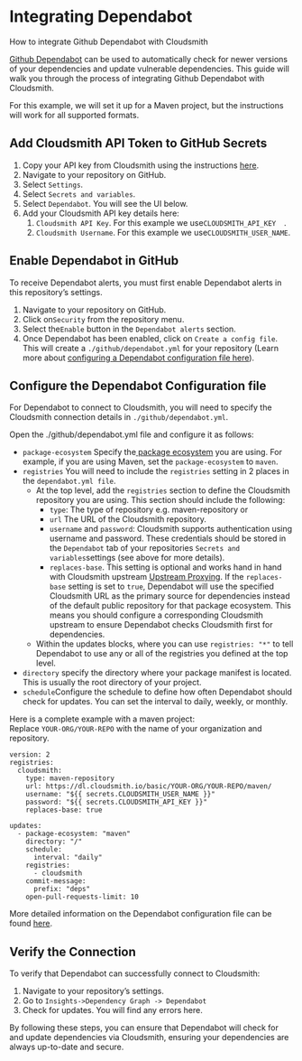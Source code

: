 

# Integrating Dependabot

How to integrate Github Dependabot with Cloudsmith



[Github Dependabot](https://docs.github.com/en/code-security/getting-started/dependabot-quickstart-guide) can be used to automatically check for newer versions of your dependencies and update vulnerable dependencies. This guide will walk you through the process of integrating Github Dependabot with Cloudsmith.

For this example, we will set it up for a Maven project, but the instructions will work for all supported formats.

## Add Cloudsmith API Token to GitHub Secrets

1. Copy your API key from Cloudsmith using the instructions [here](/about-cloudsmith/api-key).
2. Navigate to your repository on GitHub.
3. Select `Settings`.
4. Select `Secrets and variables`. 
5. Select `Dependabot`. You will see the UI below. 
6. Add your Cloudsmith API key details here:
   1. `Cloudsmith API Key`. For this example we use`CLOUDSMITH_API_KEY  `.
   2. `Cloudsmith Username`. For this example we use`CLOUDSMITH_USER_NAME`.

<BlockImage src={dependabotSecretsImage} alt=""></BlockImage>


## Enable Dependabot in GitHub

To receive Dependabot alerts, you must first enable Dependabot alerts in this repository’s settings.

1. Navigate to your repository on GitHub.
2. Click on`Security` from the repository menu.
3. Select the`Enable` button in the `Dependabot alerts` section.
4. Once Dependabot has been enabled, click on `Create a config file`. ​​​​​​​This will create a `./github/dependabot.yml` for your repository (Learn more about [configuring a Dependabot configuration file here](https://docs.github.com/en/code-security/dependabot/dependabot-version-updates/configuring-dependabot-version-updates)). 

<BlockImage src={enableDependabotImage} alt=""></BlockImage>


## Configure the Dependabot Configuration file

For Dependabot to connect to Cloudsmith, you will need to specify the Cloudsmith connection details in `./github/dependabot.yml`.

Open the ./github/dependabot.yml file and configure it as follows:

- `package-ecosystem` Specify the[ package ecosystem](https://docs.github.com/en/code-security/dependabot/dependabot-version-updates/configuration-options-for-the-dependabot.yml-file#package-ecosystem) you are using. For example, if you are using Maven, set the `package-ecosystem` to `maven`. 
- `registries` You will need to include the `registries` setting in 2 places in the `dependabot.yml file`.
  - At the top level, add the `registries` section to define the Cloudsmith repository you are using. This section should include the following: 
    - `type`: The type of repository e.g. maven-repository or  
    - `url` The URL of the Cloudsmith repository.
    - `username` and `password`: Cloudsmith supports authentication using username and password. These credentials should be stored in the `Dependabot` tab of your repositories `Secrets and variables`settings (see above for more details).
    - `replaces-base`. This setting is optional and works hand in hand with Cloudsmith upstream [Upstream Proxying](/repositories/upstreams). If the `replaces-base` setting is set to `true`, Dependabot will use the specified Cloudsmith URL as the primary source for dependencies instead of the default public repository for that package ecosystem. This means you should configure a corresponding Cloudsmith upstream to ensure Dependabot checks Cloudsmith first for dependencies. 
  - Within the updates blocks, where you can use `registries: "*"` to tell Dependabot to use any or all of the registries you defined at the top level.
- `directory` specify the directory where your package manifest is located. This is usually the root directory of your project.
- `schedule`Configure the schedule to define how often Dependabot should check for updates. You can set the interval to daily, weekly, or monthly.

Here is a complete example with a maven project:  
Replace `YOUR-ORG/YOUR-REPO` with the name of your organization and repository.

```text shell
version: 2
registries:
  cloudsmith:
    type: maven-repository
    url: https://dl.cloudsmith.io/basic/YOUR-ORG/YOUR-REPO/maven/
    username: "${{ secrets.CLOUDSMITH_USER_NAME }}"
    password: "${{ secrets.CLOUDSMITH_API_KEY }}"
    replaces-base: true

updates:
  - package-ecosystem: "maven"
    directory: "/"
    schedule:
      interval: "daily"
    registries:
      - cloudsmith
    commit-message:
      prefix: "deps"
    open-pull-requests-limit: 10
```

More detailed information on the Dependabot configuration file can be found [here](https://docs.github.com/en/code-security/dependabot/dependabot-version-updates/configuration-options-for-the-dependabot.yml-file).

## Verify the Connection

​​​​​To verify that Dependabot can successfully connect to Cloudsmith:

1. Navigate to your repository’s settings.
2. Go to `Insights->Dependency Graph -> Dependabot`
3. Check for updates. You will find any errors here.

<BlockImage src={veryfiyConnectionImage} alt=""></BlockImage>

By following these steps, you can ensure that Dependabot will check for and update dependencies via Cloudsmith, ensuring your dependencies are always up-to-date and secure.
